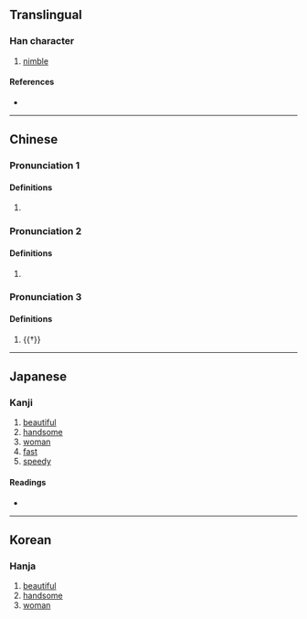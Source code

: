 {{character info/new}}
==Translingual==

===Han character===
{{Han char|rn=9|rad=人|as=08|sn=10|four=15281|canj=OJLO|ids=⿰亻疌}}

# [[nimble]]

====References====
* {{Han ref|kx=0108.130|dkj=00784|dj=0231.030|hdz=10173.030|uh=5022|ud=20514|bh=D0CC|bd=53452}}

----

==Chinese==
{{zh-forms}}

===Pronunciation 1===
{{zh-pron
|m=jié
|c=zit6
|mc=y
|oc=y
|cat=a
}}

====Definitions====
{{zh-hanzi}}

# {{lb|zh|literary}} {{zh-alt-form|捷}}

===Pronunciation 2===
{{zh-pron
|m=jié
|c=zit3,zip3
|cat=
}}

====Definitions====
{{zh-hanzi}}

# {{zh-only|倢伃}}

===Pronunciation 3===
{{zh-pron
|m=qiè
|cat=a
}}

====Definitions====
{{zh-hanzi}}

# {{†}} {{zh-alt-form|唼|qiè}}

----

==Japanese==

===Kanji===
{{ja-kanji|grade=|rs=人08}}

# [[beautiful]]
# [[handsome]]
# [[woman]]
# [[fast]]
# [[speedy]]

====Readings====
* {{ja-readings|on=[[しょう]] (shō)|kun=[[さとい]] (satoi), [[すこやか]] (sukoyaka), [[はやい]] (hayai), [[つぐそしる]] (tsugusoshiru)}}

----

==Korean==

===Hanja===
{{ko-hanja|hangeul=첩|rv=cheop|mr=ch'ŏp}}

# [[beautiful]]
# [[handsome]]
# [[woman]]